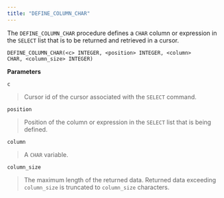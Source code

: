 ```yaml
---
title: "DEFINE_COLUMN_CHAR"
---
```


The `DEFINE_COLUMN_CHAR` procedure defines a `CHAR` column or expression in the `SELECT` list that is to be returned and retrieved in a cursor.

```text
DEFINE_COLUMN_CHAR(<c> INTEGER, <position> INTEGER, <column>
CHAR, <column_size> INTEGER)
```

**Parameters**

`c`

> Cursor id of the cursor associated with the `SELECT` command.

`position`

> Position of the column or expression in the `SELECT` list that is being defined.

`column`

> A `CHAR` variable.

`column_size`

> The maximum length of the returned data. Returned data exceeding `column_size` is truncated to `column_size` characters.
